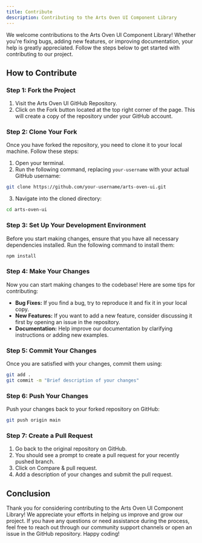 ```yaml
---
title: Contribute
description: Contributing to the Arts Oven UI Component Library
---
```


We welcome contributions to the Arts Oven UI Component Library! Whether you're fixing bugs, adding new features, or
improving documentation, your help is greatly appreciated. Follow the steps below to get started with contributing to
our project.

## How to Contribute

### Step 1: Fork the Project

1. Visit the Arts Oven UI GitHub Repository.
2. Click on the Fork button located at the top right corner of the page. This will create a copy of the repository under
   your GitHub account.

### Step 2: Clone Your Fork

Once you have forked the repository, you need to clone it to your local machine. Follow these steps:

1. Open your terminal.
2. Run the following command, replacing `your-username` with your actual GitHub username:

````sh
git clone https://github.com/your-username/arts-oven-ui.git
````

3. Navigate into the cloned directory:

````sh
cd arts-oven-ui
````

### Step 3: Set Up Your Development Environment

Before you start making changes, ensure that you have all necessary dependencies installed. Run the following command to
install them:

````sh
npm install
````

### Step 4: Make Your Changes

Now you can start making changes to the codebase! Here are some tips for contributing:

- **Bug Fixes:** If you find a bug, try to reproduce it and fix it in your local copy.
- **New Features:** If you want to add a new feature, consider discussing it first by opening an issue in the
  repository.
- **Documentation:** Help improve our documentation by clarifying instructions or adding new examples.

### Step 5: Commit Your Changes

Once you are satisfied with your changes, commit them using:

````sh
git add .
git commit -m "Brief description of your changes"
````

### Step 6: Push Your Changes

Push your changes back to your forked repository on GitHub:

````sh
git push origin main
````

### Step 7: Create a Pull Request

1. Go back to the original repository on GitHub.
2. You should see a prompt to create a pull request for your recently pushed branch.
3. Click on Compare & pull request.
4. Add a description of your changes and submit the pull request.

## Conclusion

Thank you for considering contributing to the Arts Oven UI Component Library! We appreciate your efforts in helping us
improve and grow our project. If you have any questions or need assistance during the process, feel free to reach out
through our community support channels or open an issue in the GitHub repository. Happy coding!